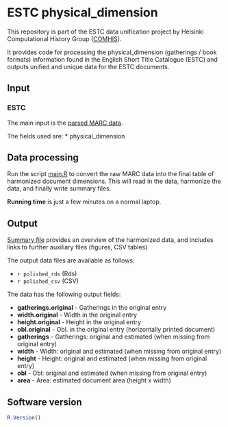 # ESTC physical_dimension

This repository is part of the ESTC data unification project by Helsinki Computational History Group ([COMHIS](https://comhis.github.io/)). 

It provides code for processing the physical_dimension (gatherings / book formats) information found in the English Short Title Catalogue (ESTC) and outputs unified and unique data for the ESTC documents.




## Input

### ESTC

The main input is the [parsed MARC data](https://github.com/COMHIS/estc-data-private/blob/master/estc-csv-raw/estc_parsed.csv.gz).

The fields used are:
* physical_dimension


## Data processing

Run the script [main.R](main.R) to convert the raw MARC data into the
final table of harmonized document dimensions. This will read in the
data, harmonize the data, and finally write summary files.

**Running time** is just a few minutes on a normal laptop.


## Output

[Summary file](physical_dimension.md) provides an
overview of the harmonized data, and includes links to further
auxiliary files (figures, CSV tables)


The output data files are available as follows:

- ```r polished_rds``` (Rds)
- ```r polished_csv``` (CSV)


The data has the following output fields:

* **gatherings.original** - Gatherings in the original entry
* **width.original** - Width in the original entry
* **height.original** - Height in the original entry
* **obl.original** - Obl. in the original entry (horizontally printed document)
* **gatherings** - Gatherings: original and estimated (when missing from original entry)
* **width** - Width: original and estimated (when missing from original entry)
* **height** - Height: original and estimated (when missing from original entry)
* **obl** - Obl: original and estimated (when missing from original entry)
* **area** - Area: estimated document area (height x width) 


## Software version

```r
R.Version()
```
